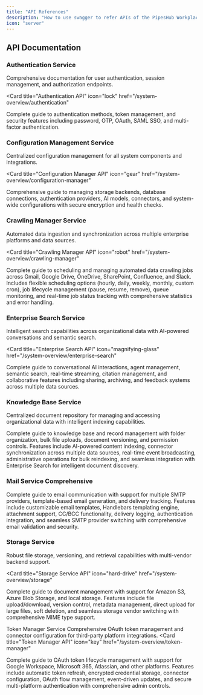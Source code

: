 ```yaml
---
title: "API References"
description: "How to use swagger to refer APIs of the PipesHub Workplace AI platform"
icon: "server"
---
```


## API Documentation

### Authentication Service
Comprehensive documentation for user authentication, session management, and authorization endpoints.

<Card
  title="Authentication API"
  icon="lock"
  href="/system-overview/authentication"
>
  Complete guide to authentication methods, token management, and security features including password, OTP, OAuth, SAML SSO, and multi-factor authentication.
</Card>

### Configuration Management Service
Centralized configuration management for all system components and integrations.

<Card
  title="Configuration Manager API"
  icon="gear"
  href="/system-overview/configuration-manager"
>
  Comprehensive guide to managing storage backends, database connections, authentication providers, AI models, connectors, and system-wide configurations with secure encryption and health checks.
</Card>

### Crawling Manager Service
Automated data ingestion and synchronization across multiple enterprise platforms and data sources.

<Card
title="Crawling Manager API"
icon="robot"
href="/system-overview/crawling-manager"
>
Complete guide to scheduling and managing automated data crawling jobs across Gmail, Google Drive, OneDrive, SharePoint, Confluence, and Slack. Includes flexible scheduling options (hourly, daily, weekly, monthly, custom cron), job lifecycle management (pause, resume, remove), queue monitoring, and real-time job status tracking with comprehensive statistics and error handling.
</Card>

### Enterprise Search Service
Intelligent search capabilities across organizational data with AI-powered conversations and semantic search.

<Card
  title="Enterprise Search API"
  icon="magnifying-glass"
  href="/system-overview/enterprise-search"
>
  Complete guide to conversational AI interactions, agent management, semantic search, real-time streaming, citation management, and collaborative features including sharing, archiving, and feedback systems across multiple data sources.
</Card>

### Knowledge Base Service
Centralized document repository for managing and accessing organizational data with intelligent indexing capabilities.

<Card title="Knowledge Base API" icon="database" href="/system-overview/knowledge-base" >
Complete guide to knowledge base and record management with folder organization, bulk file uploads, document versioning, and permission controls. Features include AI-powered content indexing, connector synchronization across multiple data sources, real-time event broadcasting, administrative operations for bulk reindexing, and seamless integration with Enterprise Search for intelligent document discovery.
</Card>

### Mail Service Comprehensive
<Card title="Mail Service API" icon="envelope" href="/system-overview/mail-service" >
Complete guide to email communication with support for multiple SMTP providers, template-based email generation, and delivery tracking. Features include customizable email templates, Handlebars templating engine, attachment support, CC/BCC functionality, delivery logging, authentication integration, and seamless SMTP provider switching with comprehensive email validation and security.
</Card>

### Storage Service
Robust file storage, versioning, and retrieval capabilities with multi-vendor backend support.

<Card
  title="Storage Service API"
  icon="hard-drive"
  href="/system-overview/storage"
>
  Complete guide to document management with support for Amazon S3, Azure Blob Storage, and local storage. Features include file upload/download, version control, metadata management, direct upload for large files, soft deletion, and seamless storage vendor switching with comprehensive MIME type support.
</Card>

Token Manager Service
Comprehensive OAuth token management and connector configuration for third-party platform integrations.
<Card
title="Token Manager API"
icon="key"
href="/system-overview/token-manager"
>

Complete guide to OAuth token lifecycle management with support for Google Workspace, Microsoft 365, Atlassian, and other platforms. Features include automatic token refresh, encrypted credential storage, connector configuration, OAuth flow management, event-driven updates, and secure multi-platform authentication with comprehensive admin controls.
</Card>